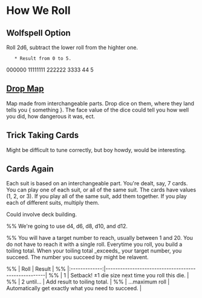 = How We Roll =


== Wolfspell Option ==

Roll 2d6, subtract the lower roll from the highter one.
    * Result from 0 to 5.

000000
11111111
222222
3333
44
5

== [[Drop Map]] ==

Map made from interchangeable parts. Drop dice on them, where they land tells you { something }. The face value of the dice could tell you how well you did, how dangerous it was, ect.

== Trick Taking Cards ==

Might be difficult to tune correctly, but boy howdy, would be interesting.

== Cards Again ==

Each suit is based on an interchangeable part. You're dealt, say, 7 cards. You can play one of each suit, or all of the same suit. The cards have values (1, 2, or 3). If you play all of the same suit, add them together. If you play each of different suits, multiply them.

Could involve deck building.

%% We're going to use d4, d6, d8, d10, and d12.

%% You will have a target number to reach, usually between 1 and 20. You do not have to reach it with a single roll. Everytime you roll, you build a toiling total. When your toiling total _exceeds_ your target number, you succeed. The number you succeed by might be relavent.

%% |     Roll      | Result                                              |
%% |:-------------:|-----------------------------------------------------|
%% |       1       | Setback! ±1 die size next time you roll this die.   |
%% |   2 until…    | Add result to toiling total.                        |
%% | …maximum roll | Automatically get exactly what you need to succeed. |


